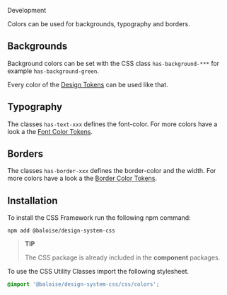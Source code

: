 
<bal-doc-banner id="story--foundation-colors-development--basic" subtitle="Foundation/Colors" color="primary">Development</bal-doc-banner>

<bal-doc-lead>Colors can be used for backgrounds, typography and borders.</bal-doc-lead>

<Canvas withSource="open">
  <Story id="foundation-colors-development--basic" />
</Canvas>

## Backgrounds

Background colors can be set with the CSS class `has-background-***` for example `has-background-green`.

Every color of the [Design Tokens](?path=/docs/foundation-colors-design-tokens--page) can be used like that.

<Canvas withSource="open">
  <Story id="foundation-colors-development--background-color" />
</Canvas>

## Typography

The classes `has-text-xxx` defines the font-color.
For more colors have a look a the [Font Color Tokens](?path=/docs/foundation-typography-design-tokens--page#colors).

<Canvas withSource="open">
  <Story id="foundation-colors-development--text-colors" />
</Canvas>

## Borders

The classes `has-border-xxx` defines the border-color and the width.
For more colors have a look a the [Border Color Tokens](?path=/docs/foundation-border-radius-design-tokens--page#colors).

<Canvas withSource="open">
  <Story id="foundation-colors-development--border-colors" />
</Canvas>

## Installation

To install the CSS Framework run the following npm command:

```
npm add @baloise/design-system-css
```

> **TIP**
>
> The CSS package is already included in the **component** packages.

To use the CSS Utility Classes import the following stylesheet.

```scss
@import '@baloise/design-system-css/css/colors';
```

<bal-doc-github link="/stories/foundation/colors/02-development.docs.mdx"></bal-doc-github>

